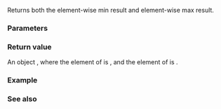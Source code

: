 {{cpp/experimental/title|minmax}}
{{cpp/experimental/simd/navbar}}

{{ddcl|header=experimental/simd|since=parallelism_ts_2|
template&lt; class T, class Abi &gt;
std::pair&lt;simd&lt;T, Abi&gt;, simd&lt;T, Abi&gt;&gt;
minmax( const simd&lt;T, Abi&gt;&amp; a, const simd&lt;T, Abi&gt;&amp; b ) noexcept;
}}

Returns both the element-wise min result and element-wise max result.

===Parameters===
{{par begin}}
{{par|a|the first vector of elements for {{tt|minmax}}}}
{{par|b|the second vector of elements for {{tt|minmax}}}}
{{par end}}

===Return value===
An object {{tt|r}}, where the {{math|i}}{{sup|th}} element of {{c|r.first}} is {{c|std::min(a[i], b[i])}}, and the {{math|i}}{{sup|th}} element of {{c|r.second}} is {{c|std::max(a[i], b[i])}}.

===Example===
{{example}}

===See also===

{{langlinks|zh}}